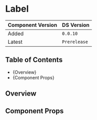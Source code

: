 

<Meta of={MenuStories} />

# Label

| Component Version | DS Version   |
| ----------------- | ------------ |
| Added             | `0.0.10`     |
| Latest            | `Prerelease` |

## Table of Contents

- {<Link href="#overview" target="_self">Overview</Link>}
- {<Link href="#component-props" target="_self">Component Props</Link>}

## Overview

<Description of={MenuStories} />

## Component Props

<Canvas of={MenuStories.WithControls} />

<ArgTypes of={MenuStories.WithControls} />
